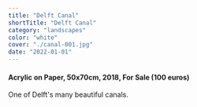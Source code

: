 ```yaml
---
title: "Delft Canal"
shortTitle: "Delft Canal"
category: "landscapes"
color: "white"
cover: "./canal-001.jpg"
date: "2022-01-01"
---
```

    
#### Acrylic on Paper, 50x70cm, 2018, For Sale (100 euros)
    
One of Delft's many beautiful canals.